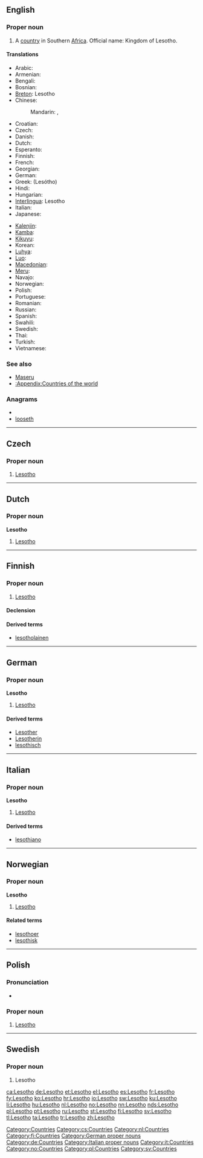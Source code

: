 ==English==
{{wikipedia}}

===Proper noun===
{{en-proper noun}}

# A [[country]] in Southern [[Africa]]. Official name: Kingdom of Lesotho.

====Translations====
{{trans-top|country in Southern Africa}}
* Arabic: {{t|ar|ليسوتو|m|tr=lisuutu}}
* Armenian: {{t-|hy|Լեսոթո|tr=Lesot'o}}
* Bengali: {{t-|bn|লেসোথো}}
* Bosnian: {{t-|bs|Lesoto|m}}
* [[Breton]]: Lesotho
* Chinese:
*: Mandarin: {{t-|cmn|萊索托|sc=Hani}}, {{t-|cmn|莱索托|tr=Láisuǒtuō|sc=Hani}}
* Croatian: {{t+|hr|Lesoto|m}}
* Czech: {{t-|cs|Lesotho|n}}
* Danish: {{t-|da|Lesotho}}
* Dutch: {{t+|nl|Lesotho}}
* Esperanto: {{t-|eo|Lesoto|xs=Esperanto}}
* Finnish: {{t+|fi|Lesotho}}
* French: {{t+|fr|Lesotho|m}}
* Georgian: {{t|ka|ლესოთო|tr=lesot'o|sc=Geor|xs=Georgian}}
* German: {{t+|de|Lesotho}}
* Greek: {{t+|el|Λεσόθο|n}} (Lesótho)
* Hindi: {{t|hi|लेसोथो|tr=lesōthō|xs=Hindi}}
* Hungarian: {{t-|hu|Lesothó}}
* [[Interlingua]]: Lesotho
* Italian: {{t-|it|Lesotho|m}}
* Japanese: {{t-|ja|レソト|tr=Resoto}}
{{trans-mid}}
* [[Kalenjin]]: {{tø|kln|Lesotho}}
* [[Kamba]]: {{tø|kam|Lesotho}}
* [[Kikuyu]]: {{tø|ki|Lesotho}}
* Korean: {{t+|ko|레소토|tr=Lesoto|sc=Hang}}
* [[Luhya]]: {{tø|luy|Lesotho}}
* [[Luo]]: {{tø|luo|Lesotho}}
* [[Macedonian]]: {{t-|mk|Лесото|n|tr=Lesóto}}
* [[Meru]]: {{tø|mer|Lesotho}}
* Navajo: {{tø|nv|Sotho Dineʼé bikéyah}}
* Norwegian: {{t+|no|Lesotho}}
* Polish: {{t+|pl|Lesotho}}
* Portuguese: {{t+|pt|Lesoto}}
* Romanian: {{t-|ro|Lesotho|n}}
* Russian: {{t-|ru|Лесото|n|tr=Lesóto}} {{indeclinable}}
* Spanish: {{t+|es|Lesoto}}
* Swahili: {{t+|sw|Lesoto|xs=Swahili}}
* Swedish: {{t+|sv|Lesotho}}
* Thai: {{t|th|เลโซโท}}
* Turkish: {{t+|tr|Lesotho}}
* Vietnamese: {{t-|vi|Lesotho|xs=Vietnamese}}
{{trans-bottom}}

===See also===
* [[Maseru]]
* [[:Appendix:Countries of the world]]

===Anagrams===
* {{alphagram|ehloost}}
* [[looseth#English|looseth]]

[[Category:Countries]]

----

==Czech==

===Proper noun===
{{cs-proper noun|g=n}}

# [[#English|Lesotho]]

[[Category:cs:Countries]]

----

==Dutch==

===Proper noun===
'''Lesotho''' {{n}}

# [[#English|Lesotho]]

[[Category:nl:Countries]]

----

==Finnish==
{{wikipedia|lang=fi}}

===Proper noun===
{{infl|fi|proper noun}}

# [[#English|Lesotho]]

====Declension====
{{fi-decl-valo|Lesoth|nopl=1}}

====Derived terms====
* [[lesotholainen]]

[[Category:fi:Countries]]

----

==German==
{{wikipedia|lang=de}}

===Proper noun===
'''Lesotho''' {{n}}

# [[#English|Lesotho]]

====Derived terms====
* [[Lesother]]
* [[Lesotherin]]
* [[lesothisch]]

[[Category:German proper nouns]]
[[Category:de:Countries]]

----

==Italian==
{{wikipedia|lang=it}}

===Proper noun===
'''Lesotho''' {{m}}

# [[#English|Lesotho]]

====Derived terms====
* [[lesothiano]]

[[Category:Italian proper nouns]]
[[Category:it:Countries]]

----

==Norwegian==

===Proper noun===
'''Lesotho'''

# [[#English|Lesotho]]

====Related terms====
* [[lesothoer]]
* [[lesothisk]]

[[Category:no:Countries]]

----

==Polish==

===Pronunciation===
* {{IPA|/lɛˈsɔtɔ/|lang=pl}}

===Proper noun===
{{infl|pl|proper noun|g=n}}

# [[#English|Lesotho]]

[[Category:pl:Countries]]

----

==Swedish==

===Proper noun===
{{infl|sv|proper noun}}

# Lesotho

[[Category:sv:Countries]]

[[ca:Lesotho]]
[[de:Lesotho]]
[[et:Lesotho]]
[[el:Lesotho]]
[[es:Lesotho]]
[[fr:Lesotho]]
[[fy:Lesotho]]
[[ko:Lesotho]]
[[hr:Lesotho]]
[[io:Lesotho]]
[[sw:Lesotho]]
[[ku:Lesotho]]
[[li:Lesotho]]
[[hu:Lesotho]]
[[nl:Lesotho]]
[[no:Lesotho]]
[[nn:Lesotho]]
[[nds:Lesotho]]
[[pl:Lesotho]]
[[pt:Lesotho]]
[[ru:Lesotho]]
[[st:Lesotho]]
[[fi:Lesotho]]
[[sv:Lesotho]]
[[tl:Lesotho]]
[[ta:Lesotho]]
[[tr:Lesotho]]
[[zh:Lesotho]]